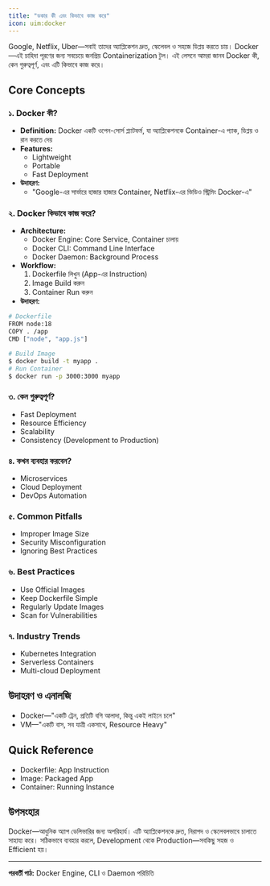 ```yaml
---
title: "ডকার কী এবং কিভাবে কাজ করে"
icon: uim:docker
---
```


Google, Netflix, Uber—সবাই তাদের অ্যাপ্লিকেশন দ্রুত, স্কেলেবল ও সহজে ডিপ্লয় করতে চায়। Docker—এই চাহিদা পূরণের জন্য সবচেয়ে জনপ্রিয় Containerization টুল। এই লেসনে আমরা জানব Docker কী, কেন গুরুত্বপূর্ণ, এবং এটি কিভাবে কাজ করে।

## Core Concepts

### ১. Docker কী?
- **Definition:** Docker একটি ওপেন-সোর্স প্ল্যাটফর্ম, যা অ্যাপ্লিকেশনকে Container-এ প্যাক, ডিপ্লয় ও রান করতে দেয়
- **Features:**
    - Lightweight
    - Portable
    - Fast Deployment
- **উদাহরণ:**
    - "Google-এর সার্ভারে হাজার হাজার Container, Netflix-এর ভিডিও স্ট্রিমিং Docker-এ"

### ২. Docker কিভাবে কাজ করে?
- **Architecture:**
    - Docker Engine: Core Service, Container চালায়
    - Docker CLI: Command Line Interface
    - Docker Daemon: Background Process
- **Workflow:**
    1. Dockerfile লিখুন (App-এর Instruction)
    2. Image Build করুন
    3. Container Run করুন
- **উদাহরণ:**
```bash
# Dockerfile
FROM node:18
COPY . /app
CMD ["node", "app.js"]
```
```bash
# Build Image
$ docker build -t myapp .
# Run Container
$ docker run -p 3000:3000 myapp
```

### ৩. কেন গুরুত্বপূর্ণ?
- Fast Deployment
- Resource Efficiency
- Scalability
- Consistency (Development to Production)

### ৪. কখন ব্যবহার করবেন?
- Microservices
- Cloud Deployment
- DevOps Automation

### ৫. Common Pitfalls
- Improper Image Size
- Security Misconfiguration
- Ignoring Best Practices

### ৬. Best Practices
- Use Official Images
- Keep Dockerfile Simple
- Regularly Update Images
- Scan for Vulnerabilities

### ৭. Industry Trends
- Kubernetes Integration
- Serverless Containers
- Multi-cloud Deployment

## উদাহরণ ও এনালজি
- Docker—"একটি ট্রেন, প্রতিটি বগি আলাদা, কিন্তু একই লাইনে চলে"
- VM—"একটি বাস, সব যাত্রী একসাথে, Resource Heavy"

## Quick Reference
- Dockerfile: App Instruction
- Image: Packaged App
- Container: Running Instance

## উপসংহার

Docker—আধুনিক অ্যাপ ডেলিভারির জন্য অপরিহার্য। এটি অ্যাপ্লিকেশনকে দ্রুত, নিরাপদ ও স্কেলেবলভাবে চালাতে সাহায্য করে। সঠিকভাবে ব্যবহার করলে, Development থেকে Production—সবকিছু সহজ ও Efficient হয়।

---

**পরবর্তী পাঠ:** Docker Engine, CLI ও Daemon পরিচিতি
